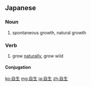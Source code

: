==Japanese==
{{ja-kanjitab|じ|せい|yomi=on}}

===Noun===
{{ja-noun|じせい}}

# spontaneous growth, natural growth

===Verb===
{{ja-verb-suru|じせい}}

# grow [[naturally]], grow wild

====Conjugation====
{{ja-suru|じせい}}

[[ko:自生]]
[[mg:自生]]
[[ja:自生]]
[[zh:自生]]